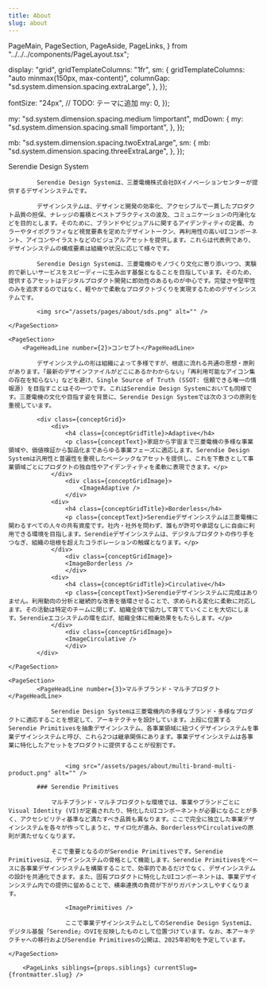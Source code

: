 ```yaml
---
title: About
slug: about
---
```


  PageMain,
  PageSection,
  PageAside,
  PageLinks,
} from "../../../components/PageLayout.tsx";


  display: "grid",
  gridTemplateColumns: "1fr",
  sm: {
    gridTemplateColumns: "auto minmax(150px, max-content)",
    columnGap: "sd.system.dimension.spacing.extraLarge",
  },
});

  fontSize: "24px", // TODO: テーマに追加
  my: 0,
});

  my: "sd.system.dimension.spacing.medium !important",
  mdDown: {
    my: "sd.system.dimension.spacing.small !important",
  },
});

  mb: "sd.system.dimension.spacing.twoExtraLarge",
  sm: {
    mb: "sd.system.dimension.spacing.threeExtraLarge",
  },
});

<PageHeader>
	<IndexPageHeader title={frontmatter.title} illustType="A" />
</PageHeader>
<PageMain>
	<PageSection>
		<PageHeadLine number={1}>Serendie Design System</PageHeadLine>

    		Serendie Design Systemは、三菱電機株式会社DXイノベーションセンターが提供するデザインシステムです。

    		デザインシステムは、デザインと開発の効率化、アクセシブルで一貫したプロダクト品質の担保、ナレッジの蓄積とベストプラクティスの波及、コミュニケーションの円滑化などを目的とします。そのために、ブランドやビジュアルに関するアイデンティティの定義、カラーやタイポグラフィなど視覚要素を定めたデザイントークン、再利用性の高いUIコンポーネント、アイコンやイラストなどのビジュアルアセットを提供します。これらは代表例であり、デザインシステムの構成要素は組織や状況に応じて様々です。

    		Serendie Design Systemは、三菱電機のモノづくり文化に寄り添いつつ、実験的で新しいサービスをスピーディーに生み出す基盤となることを目指しています。そのため、提供するアセットはデジタルプロダクト開発に即効性のあるものが中心です。完璧さや堅牢性のみを追求するのではなく、軽やかで柔軟なプロダクトづくりを実現するためのデザインシステムです。

    		<img src="/assets/pages/about/sds.png" alt="" />

    </PageSection>

    <PageSection>
    	<PageHeadLine number={2}>コンセプト</PageHeadLine>

    		デザインシステムの形は組織によって多様ですが、根底に流れる共通の思想・原則があります。「最新のデザインファイルがどこにあるかわからない」「再利用可能なアイコン集の存在を知らない」などを避け、Single Source of Truth (SSOT: 信頼できる唯一の情報源) を目指すことはその一つです。これはSerendie Design Systemにおいても同様です。三菱電機の文化や目指す姿を背景に、Serendie Design Systemでは次の３つの原則を重視しています。

    		<div class={conceptGrid}>
    			<div>
    				<h4 class={conceptGridTitle}>Adaptive</h4>
    				<p class={conceptText}>家庭から宇宙まで三菱電機の多様な事業領域や、価値検証から製品化まであらゆる事業フェーズに適応します。Serendie Design Systemは汎用性と普遍性を重視したベーシックなアセットを提供し、これを下敷きとして事業領域ごとにプロダクトの独自性やアイデンティティを柔軟に表現できます。</p>
    			</div>
    				<div class={conceptGridImage}>
    					<ImageAdaptive />
    				</div>
    			<div>
    				<h4 class={conceptGridTitle}>Borderless</h4>
    				<p class={conceptText}>Serendieデザインシステムは三菱電機に関わるすべての人々の共有資産です。社内・社外を問わず、誰もが許可や承認なしに自由に利用できる環境を目指します。Serendieデザインシステムは、デジタルプロダクトの作り手をつなぎ、組織の垣根を超えたコラボレーションの触媒となります。</p>
    			</div>
    				<div class={conceptGridImage}>
    				<ImageBorderless />
    				</div>
    			<div>
    				<h4 class={conceptGridTitle}>Circulative</h4>
    				<p class={conceptText}>Serendieデザインシステムに完成はありません。利用動向の分析と継続的な改善を循環させることで、求められる変化に柔軟に対応します。その活動は特定のチームに閉じず、組織全体で協力して育てていくことを大切にします。Serendieエコシステムの環を広げ、組織全体に相乗効果をもたらします。</p>
    			</div>
    				<div class={conceptGridImage}>
    				<ImageCirculative />
    				</div>
    		</div>

    </PageSection>

    <PageSection>
    		<PageHeadLine number={3}>マルチブランド・マルチプロダクト</PageHeadLine>

    			Serendie Design Systemは三菱電機内の多様なブランド・多様なプロダクトに適応することを想定して、アーキテクチャを設計しています。上段に位置するSerendie Primitivesを抽象デザインシステム、各事業領域に紐づくデザインシステムを事業デザインシステムと呼び、これら2つは継承関係にあります。事業デザインシステムは各事業に特化したアセットをプロダクトに提供することが役割です。


    				<img src="/assets/pages/about/multi-brand-multi-product.png" alt="" />

    		### Serendie Primitives

    			マルチブランド・マルチプロダクトな環境では、事業やブランドごとにVisual Identity (VI)が定義されたり、特化したUIコンポーネントが必要になることが多く、アクセシビリティ基準など満たすべき品質も異なります。ここで完全に独立した事業デザインシステムを各々が作ってしまうと、サイロ化が進み、BorderlessやCirculativeの原則が満たせなくなります。

    			そこで重要となるのがSerendie Primitivesです。Serendie Primitivesは、デザインシステムの骨格として機能します。Serendie Primitivesをベースに各事業デザインシステムを構築することで、効率的であるだけでなく、デザインシステムの設計を共通化できます。また、固有プロダクトに特化したUIコンポーネントは、事業デザインシステム内での提供に留めることで、横串連携の負荷が下がりガバナンスしやすくなります。

    				<ImagePrimitives />

    				ここで事業デザインシステムとしてのSerendie Design Systemは、デジタル基盤「Serendie」のVIを反映したものとして位置づけています。なお、本アーキテクチャへの移行およびSerendie Primitivesの公開は、2025年初旬を予定しています。

    </PageSection>

    	<PageLinks siblings={props.siblings} currentSlug={frontmatter.slug} />

</PageMain>
<PageAside>
	<StickySideNav />
</PageAside>
